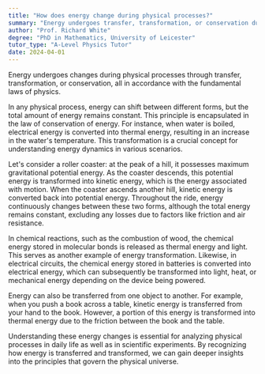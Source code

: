 ```yaml
---
title: "How does energy change during physical processes?"
summary: "Energy undergoes transfer, transformation, or conservation during physical processes, adhering to the fundamental laws of physics that govern these changes."
author: "Prof. Richard White"
degree: "PhD in Mathematics, University of Leicester"
tutor_type: "A-Level Physics Tutor"
date: 2024-04-01
---
```


Energy undergoes changes during physical processes through transfer, transformation, or conservation, all in accordance with the fundamental laws of physics.

In any physical process, energy can shift between different forms, but the total amount of energy remains constant. This principle is encapsulated in the law of conservation of energy. For instance, when water is boiled, electrical energy is converted into thermal energy, resulting in an increase in the water's temperature. This transformation is a crucial concept for understanding energy dynamics in various scenarios.

Let's consider a roller coaster: at the peak of a hill, it possesses maximum gravitational potential energy. As the coaster descends, this potential energy is transformed into kinetic energy, which is the energy associated with motion. When the coaster ascends another hill, kinetic energy is converted back into potential energy. Throughout the ride, energy continuously changes between these two forms, although the total energy remains constant, excluding any losses due to factors like friction and air resistance.

In chemical reactions, such as the combustion of wood, the chemical energy stored in molecular bonds is released as thermal energy and light. This serves as another example of energy transformation. Likewise, in electrical circuits, the chemical energy stored in batteries is converted into electrical energy, which can subsequently be transformed into light, heat, or mechanical energy depending on the device being powered.

Energy can also be transferred from one object to another. For example, when you push a book across a table, kinetic energy is transferred from your hand to the book. However, a portion of this energy is transformed into thermal energy due to the friction between the book and the table.

Understanding these energy changes is essential for analyzing physical processes in daily life as well as in scientific experiments. By recognizing how energy is transferred and transformed, we can gain deeper insights into the principles that govern the physical universe.
    